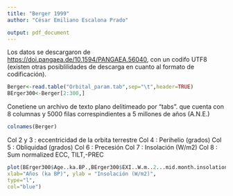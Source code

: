 ```yaml
---
title: "Berger 1999"
author: "César Emiliano Escalona Prado"

output: pdf_document
---
```


Los datos se descargaron de [https://doi.pangaea.de/10.1594/PANGAEA.56040](https://doi.pangaea.de/10.1594/PANGAEA.56040), con un codifo UTF8 (existen otras posiblilidades de descarga en cuanto al formato de codificación).

```r
Berger<-read.table("Orbital_param.tab",sep="\t",header=TRUE)
BErger300<-Berger[2:300,]

```

Conetiene un archivo de texto plano delitimeado por "tabs". que cuenta con 8 columnas y 5000 filas correspindientes a 5 millones de años (A.N.E.)

```r
colnames(Berger)
```
Col 2 y 3 : eccentricidad de la orbita terrestre
Col 4 : Perihelio (grados)
Col 5 : Obliquidad (grados)
Col 6 : Precesión
Col 7 : Insolación (W/m2)
Col 8 : Sum normalized ECC, TILT,-PREC

```r
plot(BErger300$Age..ka.BP.,BErger300$EXI..W.m..2...mid.month.insolation.65N.for.....,main="Radiacón Solar (últimos 300,000 años)",
xlab="Años (ka BP)", ylab = "Insolación (W/m2)",
type="l",
col="blue")
```

